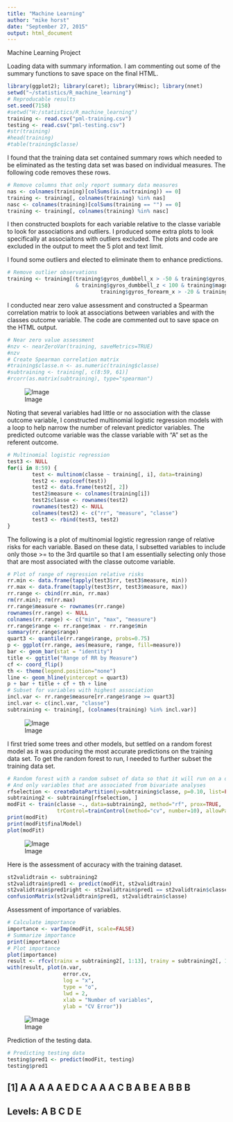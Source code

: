 ```yaml
---
title: "Machine Learning"
author: "mike horst"
date: "September 27, 2015"
output: html_document
---
```


Machine Learning Project

Loading data with summary information. I am commenting out some of the summary functions to save space on the final HTML.

```r
library(ggplot2); library(caret); library(Hmisc); library(nnet)
setwd("~/statistics/R_machine_learning")
# Reproducable results
set.seed(7158)
#setwd("H:/statistics/R_machine_learning")
training <- read.csv("pml-training.csv")
testing <- read.csv("pml-testing.csv")
#str(training)
#head(training)
#table(training$classe)
```

I found that the training data set contained summary rows which needed to be eliminated as the testing data set was based on individual measures. The following code removes these rows.

```r
# Remove columns that only report summary data measures
nas <- colnames(training)[colSums(is.na(training)) == 0]
training <- training[, colnames(training) %in% nas]
nasc <- colnames(training)[colSums(training == "") == 0]        
training <- training[, colnames(training) %in% nasc]
```

I then constructed boxplots for each variable relative to the classe variable to look for associations and outliers. I produced some extra plots to look specifically at associaitons with outliers excluded. The plots and code are excluded in the output to meet the 5 plot and text limit.

I found some outliers and elected to eliminate them to enhance predictions.

```r
# Remove outlier observations
training <- training[(training$gyros_dumbbell_x > -50 & training$gyros_dumbbell_y < 20 
                      & training$gyros_dumbbell_z < 100 & training$magnet_dumbbell_y > -1000 & training$total_accel_forearm < 90 &
                              training$gyros_forearm_x > -20 & training$gyros_forearm_y < 100 & training$gyros_forearm_z < 100), ]
```

I conducted near zero value assessment and constructed a Spearman correlation matrix to look at associations between variables and with the classes outcome variable. The code are commented out to save space on the HTML output.

```r
# Near zero value assessment
#nzv <- nearZeroVar(training, saveMetrics=TRUE)
#nzv
# Create Spearman correlation matrix
#training$classe.n <- as.numeric(training$classe)
#subtraining <- training[, c(8:59, 61)]
#rcorr(as.matrix(subtraining), type="spearman")
```
![Image](https://github.com/mahorst/machine_learning/blob/master/fig/image1.png?raw=true)

Noting that several variables had little or no association with the classe outcome variable, I constructed multinomial logistic regression models with a loop to help narrow the number of relevant predictor variables. The predicted outcome variable was the classe variable with "A" set as the referent outcome.

```r
# Multinomial logistic regression
test3 <- NULL
for(i in 8:59) {
        test <- multinom(classe ~ training[, i], data=training)
        test2 <- exp(coef(test))
        test2 <- data.frame(test2[, 2])
        test2$measure <- colnames(training[i])
        test2$classe <- rownames(test2)
        rownames(test2) <- NULL
        colnames(test2) <- c("rr", "measure", "classe")
        test3 <- rbind(test3, test2)
}
```

The following is a plot of multinomial logistic regression range of relative risks for each variable. Based on these data, I subsetted variables to include only those >= to the 3rd quartile so that I am essentially selecting only those that are most associated with the classe outcome variable.

```r
# Plot of range of regression relative risks
rr.min <- data.frame(tapply(test3$rr, test3$measure, min))
rr.max <- data.frame(tapply(test3$rr, test3$measure, max))
rr.range <- cbind(rr.min, rr.max)
rm(rr.min); rm(rr.max)
rr.range$measure <- rownames(rr.range)
rownames(rr.range) <- NULL
colnames(rr.range) <- c("min", "max", "measure")
rr.range$range <- rr.range$max - rr.range$min
summary(rr.range$range)
quart3 <- quantile(rr.range$range, probs=0.75)
p <- ggplot(rr.range, aes(measure, range, fill=measure))
bar <- geom_bar(stat = "identity")
title <- ggtitle("Range of RR by Measure")
cf <- coord_flip()
th <- theme(legend.position="none")
line <- geom_hline(yintercept = quart3)
p + bar + title + cf + th + line
# Subset for variables with highest association
incl.var <- rr.range$measure[rr.range$range >= quart3]
incl.var <- c(incl.var, "classe")
subtraining <- training[, (colnames(training) %in% incl.var)]
```

![Image](https://github.com/mahorst/machine_learning/blob/master/fig/image2.png?raw=true)

I first tried some trees and other models, but settled on a random forest model as it was producing the most accurate predictions on the training data set. To get the random forest to run, I needed to further subset the training data set.

```r
# Random forest with a random subset of data so that it will run on a desktop
# And only variables that are associated from bivariate analyses
rfselection <- createDataPartition(y=subtraining$classe, p=0.10, list=FALSE)
subtraining2 <- subtraining[rfselection, ]
modFit <- train(classe ~., data=subtraining2, method="rf", prox=TRUE,
                trControl=trainControl(method="cv", number=10), allowParallel=TRUE)
print(modFit)
print(modFit$finalModel)
plot(modFit)
```

![Image](https://github.com/mahorst/machine_learning/blob/master/fig/image3.png?raw=true)

Here is the assessment of accuracy with the training dataset.

```r
st2validtrain <- subtraining2
st2validtrain$pred1 <- predict(modFit, st2validtrain)
st2validtrain$pred1right <- st2validtrain$pred1 == st2validtrain$classe
confusionMatrix(st2validtrain$pred1, st2validtrain$classe)
```

Assessment of importance of variables.

```r
# Calculate importance
importance <- varImp(modFit, scale=FALSE)
# Summarize importance
print(importance)
# Plot importance
plot(importance)
result <- rfcv(trainx = subtraining2[, 1:13], trainy = subtraining2[, 14], ntree = 20)
with(result, plot(n.var, 
                  error.cv, 
                  log = "x", 
                  type = "o", 
                  lwd = 2, 
                  xlab = "Number of variables", 
                  ylab = "CV Error"))
```

![Image](https://github.com/mahorst/machine_learning/blob/master/fig/image4.png?raw=true)

Prediction of the testing data.

```r
# Predicting testing data
testing$pred1 <- predict(modFit, testing)
testing$pred1
```
##  [1] A A A A A E D C A A A C B A B E A B B B
## Levels: A B C D E
